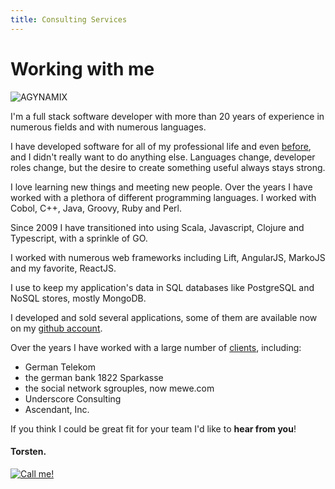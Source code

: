 ```yaml
---
title: Consulting Services
---
```




<div
  css={{
    display: 'flex', 
    justifyContent: 'space-between', 
    marginBottom: 25,
    [bpMaxSM]: {
      flexDirection: "column-reverse",
      alignItems: "center"
    } 
  }}
>
  <div>
    <h1 css={{marginTop: 0, marginBottom: 0}}>Working with me</h1>
  </div>  
  <div>
    <img
      alt="AGYNAMIX"
      style={{maxWidth: 300, display: 'block', marginBottom: 4, borderRadius: '5px'}}
      src={logo}
    />
  </div>
</div>

I'm a full stack software developer with more than 20 years of experience in numerous fields and with numerous languages.

I have developed software for all of my professional life and even [before](/about), and I didn't really want to do anything else.
Languages change, developer roles change, but the desire to create something useful always stays strong.

I love learning new things and meeting new people. 
Over the years I have worked with a plethora of different programming languages.
I worked with Cobol, C++, Java, Groovy, Ruby and Perl.

Since 2009 I have transitioned into using Scala, Javascript, Clojure and Typescript, with a sprinkle of GO.

I worked with numerous web frameworks including Lift, AngularJS, MarkoJS and my favorite, ReactJS.

I use to keep my application's data in SQL databases like PostgreSQL and NoSQL stores, mostly MongoDB.

I developed and sold several applications, some of them are available now on my [github account](https://github.com/tuhlmann).

Over the years I have worked with a large number of [clients](/clients), including:

- German Telekom
- the german bank 1822 Sparkasse
- the social network sgrouples, now mewe.com
- Underscore Consulting
- Ascendant, Inc.

<div
  style={{display: 'flex', justifyContent: 'space-between', marginBottom: 25, marginTop: 20}}
>
  <div>
    <div style={{height: "100%", display: "flex", flexDirection: "column", justifyContent: 'space-between'}}>
      <p style={{justifySelf: "flex-start"}}>
        If you think I could be great fit for your team I'd like to <TextLink to={website.contactEmail}><strong>hear from you</strong></TextLink>!
      </p>
      <h4 style={{justifySelf: "flex-end"}}>Torsten.</h4>
    </div>
  </div>  
  <div css={{marginLeft: 20}}>
    <a href={website.contactEmail}>
      <img
        alt="Call me!"
        style={{maxHeight: 300, display: 'block', marginBottom: 4, borderRadius: '5px'}}
        src={contactMe}
      />
    </a>
  </div>
</div>

